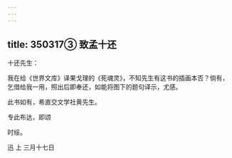 ```yaml
---
---
---
```

title: 350317③ 致孟十还
---




十还先生：

我在给《世界文库》译果戈理的《死魂灵》，不知先生有这书的插画本否？倘有，乞借给我一用，照出后即奉还，如能将图下的题句译示，尤感。

此书如有，希直交文学社黄先生。

专此布达，即颂

时绥。

迅 上 三月十七日